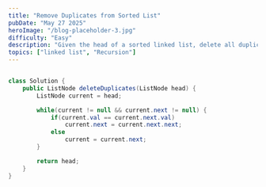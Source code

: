 ```yaml
---
title: "Remove Duplicates from Sorted List"
pubDate: "May 27 2025"
heroImage: "/blog-placeholder-3.jpg"
difficulty: "Easy"
description: "Given the head of a sorted linked list, delete all duplicates such that each element appears only once. Return the linked list sorted as well."
topics: ["linked list", "Recursion"]
---
```


```java

class Solution {
    public ListNode deleteDuplicates(ListNode head) {
        ListNode current = head;

        while(current != null && current.next != null) {
            if(current.val == current.next.val)
                current.next = current.next.next;
            else 
                current = current.next;
        }

        return head;
    }
}

```